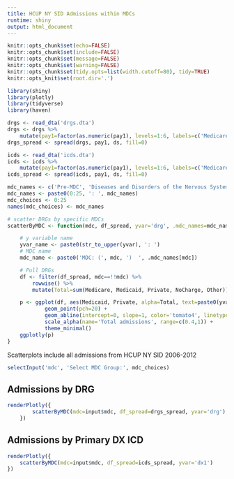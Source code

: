 ```yaml
---
title: HCUP NY SID Admissions within MDCs
runtime: shiny
output: html_document
---
```



```r
knitr::opts_chunk$set(echo=FALSE)
knitr::opts_chunk$set(include=FALSE)
knitr::opts_chunk$set(message=FALSE)
knitr::opts_chunk$set(warning=FALSE)
knitr::opts_chunk$set(tidy.opts=list(width.cutoff=80), tidy=TRUE)
knitr::opts_knit$set(root.dir='.')
```

```r
library(shiny)
library(plotly)
library(tidyverse)
library(haven)
```

```r
drgs <- read_dta('drgs.dta')
drgs <- drgs %>%
    mutate(pay1=factor(as.numeric(pay1), levels=1:6, labels=c('Medicare', 'Medicaid', 'Private', 'SelfPay', 'NoCharge', 'Other'), ordered=FALSE))
drgs_spread <- spread(drgs, pay1, ds, fill=0)

icds <- read_dta('icds.dta')
icds <- icds %>%
    mutate(pay1=factor(as.numeric(pay1), levels=1:6, labels=c('Medicare', 'Medicaid', 'Private', 'SelfPay', 'NoCharge', 'Other'), ordered=FALSE))
icds_spread <- spread(icds, pay1, ds, fill=0)

mdc_names <- c('Pre-MDC', 'Diseases and Disorders of the Nervous System', 'Diseases and Disorders of the Eye', 'Diseases and Disorders of the Ear, Nose, Mouth And Throat', 'Diseases and Disorders of the Respiratory System', 'Diseases and Disorders of the Circulatory System', 'Diseases and Disorders of the Digestive System', 'Diseases and Disorders of the Hepatobiliary System And Pancreas', 'Diseases and Disorders of the Musculoskeletal System And Connective Tissue', 'Diseases and Disorders of the Skin, Subcutaneous Tissue And Breast', 'Diseases and Disorders of the Endocrine, Nutritional And Metabolic System', 'Diseases and Disorders of the Kidney And Urinary Tract', 'Diseases and Disorders of the Male Reproductive System', 'Diseases and Disorders of the Female Reproductive System', 'Pregnancy, Childbirth And Puerperium', 'Newborn And Other Neonates (Perinatal Period)', 'Diseases and Disorders of the Blood and Blood Forming Organs and Immunological Disorders', 'Myeloproliferative DDs (Poorly Differentiated Neoplasms)', 'Infectious and Parasitic DDs (Systemic or unspecified sites)', 'Mental Diseases and Disorders', 'Alcohol/Drug Use or Induced Mental Disorders', 'Injuries, Poison And Toxic Effect of Drugs', 'Burns', 'Factors Influencing Health Status and Other Contacts with Health Services', 'Multiple Significant Trauma', 'Human Immunodeficiency Virus Infection')
mdc_names <- paste0(0:25, ': ', mdc_names)
mdc_choices <- 0:25
names(mdc_choices) <- mdc_names
```

```r
# scatter DRGs by specific MDCs
scatterByMDC <- function(mdc, df_spread, yvar='drg', .mdc_names=mdc_names) {

    # y variable name
    yvar_name <- paste0(str_to_upper(yvar), ': ')
    # MDC name
    mdc_name <- paste0('MDC: (', mdc, ')  ', .mdc_names[mdc])

    # Pull DRGs
    df <- filter(df_spread, mdc==!!mdc) %>%
        rowwise() %>%
        mutate(Total=sum(Medicare, Medicaid, Private, NoCharge, Other))

    p <- ggplot(df, aes(Medicaid, Private, alpha=Total, text=paste0(yvar_name, get(yvar)))) +
            geom_point(pch=20) +
            geom_abline(intercept=0, slope=1, color='tomato4', linetype='dashed', alpha=0.6) +
            scale_alpha(name='Total admissions', range=c(0.4,1)) +
            theme_minimal()
    ggplotly(p)
}
```

Scatterplots include all admissions from HCUP NY SID 2006-2012

```r
selectInput('mdc', 'Select MDC Group:', mdc_choices)
```

## Admissions by DRG
```r
renderPlotly({
        scatterByMDC(mdc=input$mdc, df_spread=drgs_spread, yvar='drg')
    })
```

## Admissions by Primary DX ICD
```r
renderPlotly({
    scatterByMDC(mdc=input$mdc, df_spread=icds_spread, yvar='dx1')
})
```
